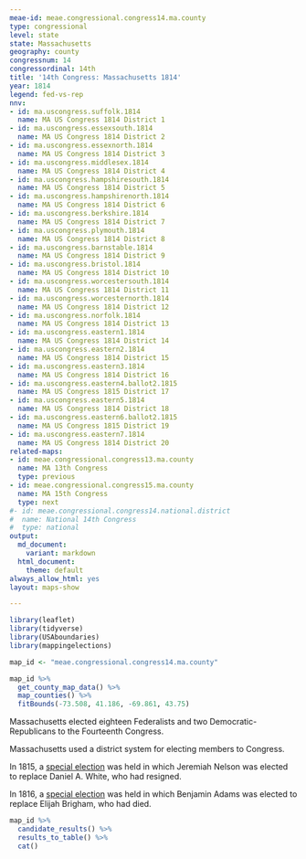 ```yaml
---
meae-id: meae.congressional.congress14.ma.county
type: congressional
level: state
state: Massachusetts
geography: county
congressnum: 14
congressordinal: 14th
title: '14th Congress: Massachusetts 1814'
year: 1814
legend: fed-vs-rep
nnv:
- id: ma.uscongress.suffolk.1814
  name: MA US Congress 1814 District 1
- id: ma.uscongress.essexsouth.1814
  name: MA US Congress 1814 District 2
- id: ma.uscongress.essexnorth.1814
  name: MA US Congress 1814 District 3
- id: ma.uscongress.middlesex.1814
  name: MA US Congress 1814 District 4
- id: ma.uscongress.hampshiresouth.1814
  name: MA US Congress 1814 District 5
- id: ma.uscongress.hampshirenorth.1814
  name: MA US Congress 1814 District 6
- id: ma.uscongress.berkshire.1814
  name: MA US Congress 1814 District 7
- id: ma.uscongress.plymouth.1814
  name: MA US Congress 1814 District 8
- id: ma.uscongress.barnstable.1814
  name: MA US Congress 1814 District 9
- id: ma.uscongress.bristol.1814
  name: MA US Congress 1814 District 10
- id: ma.uscongress.worcestersouth.1814
  name: MA US Congress 1814 District 11
- id: ma.uscongress.worcesternorth.1814
  name: MA US Congress 1814 District 12
- id: ma.uscongress.norfolk.1814
  name: MA US Congress 1814 District 13
- id: ma.uscongress.eastern1.1814
  name: MA US Congress 1814 District 14
- id: ma.uscongress.eastern2.1814
  name: MA US Congress 1814 District 15
- id: ma.uscongress.eastern3.1814
  name: MA US Congress 1814 District 16
- id: ma.uscongress.eastern4.ballot2.1815
  name: MA US Congress 1815 District 17
- id: ma.uscongress.eastern5.1814
  name: MA US Congress 1814 District 18
- id: ma.uscongress.eastern6.ballot2.1815
  name: MA US Congress 1815 District 19
- id: ma.uscongress.eastern7.1814
  name: MA US Congress 1814 District 20
related-maps:
- id: meae.congressional.congress13.ma.county
  name: MA 13th Congress
  type: previous
- id: meae.congressional.congress15.ma.county
  name: MA 15th Congress
  type: next
#- id: meae.congressional.congress14.national.district
#  name: National 14th Congress
#  type: national
output:
  md_document:
    variant: markdown
  html_document:
    theme: default
always_allow_html: yes
layout: maps-show

---
```


```r
library(leaflet)
library(tidyverse)
library(USAboundaries)
library(mappingelections)

map_id <- "meae.congressional.congress14.ma.county"
```

<div class="map">

```r
map_id %>%
  get_county_map_data() %>%
  map_counties() %>% 
  fitBounds(-73.508, 41.186, -69.861, 43.75)
```

</div>

Massachusetts elected eighteen Federalists and two Democratic-Republicans to the Fourteenth Congress.

Massachusetts used a district system for electing members to Congress. 

In 1815, a [special election](https://elections.lib.tufts.edu/catalog/tufts:ma.uscongress.essexnorth.special.1815) was held in which Jeremiah Nelson was elected to replace Daniel A. White, who had resigned. 

In 1816, a [special election](https://elections.lib.tufts.edu/catalog/tufts:ma.uscongress.worcestersouth.special.1816) was held in which Benjamin Adams was elected to replace Elijah Brigham, who had died.

<div class="results-table">

```r
map_id %>%
  candidate_results() %>%
  results_to_table() %>%
  cat()
```

</div>
